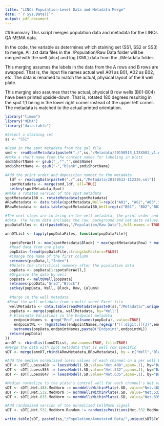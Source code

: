 ```yaml
---
title: "LINCs Population-Level Data and Metadata Merge"
date: "`r Sys.Date()`"
output: pdf_document
---
```

##Summary
This script merges population data and metadata for the LINCs QA MEMA data. 

In the code, the variable ss determines which staining set (SS1, SS2 or SS3) to merge. All .txt data files in the ./Population/Raw Data folder will be merged
with the well (xlsx) and log (XML) data from the ./Metadata folder.

This merging assumes the labels in the data from the A rows and B rows are swapped. That is, the input file names actual well A01 as B01, A02 as B02, etc. The data is renamed to match the actual, physical layout of the 8 well plate.

This merging also assumes that the actual, physical B row wells (B01-B04) have been printed upside-down. That is, rotated 180 degrees resulting in the spot 1,1 being in the lower right corner instead of the upper left corner. The metadata is matched to the actual printed orientation.

```r
library("limma")
library("MEMA")
library("data.table")

#Select a staining set
ss <- "SS1"

```

```r

#Read in the spot metadata from the gal file
smd <- readSpotMetadata(paste0("./",ss,"/Metadata/20150515_LI8X001_v1.gal"))
#Make a short name from the content names for labeling in plots
smd$ShortName <- gsub("_.*","",smd$Name)
smd$ShortName <- gsub("-","blank",smd$ShortName)

#Add the print order and deposition number to the metadata
  ldf <- readLogData(paste0("./",ss,"/Metadata/20150512-112336.xml"))
  spotMetadata <- merge(smd,ldf, all=TRUE)
  setkey(spotMetadata,Spot)
#Make a rotated version of the spot metadata
spotMetadata180 <- rotateMetadata(spotMetadata)
ARowMetadata <- data.table(spotMetadata,Well=rep(c("A01", "A02","A03","A04"),each=nrow(spotMetadata)))
BRowMetadata <- data.table(spotMetadata180,Well=rep(c("B01", "B02","B03","B04"),each=nrow(spotMetadata180)))

```


```r
#The next steps are to bring in the well metadata, the print order and the Tecan intensity  
#data. The Tecan data includes the raw, background and net data values.
popDataFiles <- dir(paste0(ss,"/Population/Raw Data"),full.names = TRUE)

annDTList <- lapply(popDataFiles, function(popDataFile){
  
  spotsPerWell <- max(spotMetadata$Block) * max(spotMetadata$Row) * max(spotMetadata$Column)
  #Read data from one plate
  popData<-fread(popDataFile,stringsAsFactors=FALSE)
  #Change the name of the first column
  setnames(popData,1,"Index")
  #Delete the statistical summary after the population data
  popData <- popData[1:spotsPerWell,]
  #Organize the data by well
  popData <- melt8Well(popData)
  setnames(popData,"Grid","Block")
  setkey(popData, Well, Block, Row, Column)
 
  #Merge in the well metadata
 #Read the well metadata from a multi-sheet Excel file
  wellMetadata <- data.table(readMetadata(paste0(ss,"/Metadata/",unique(popData$Barcode),".xlsx")), key="Well")  
  popData <- merge(popData, wellMetadata, by="Well")
  # Eliminate Variations in the Endpoint metadata
    endpointNames <- grep("End",colnames(popData), value=TRUE)
    endpointWL <- regmatches(endpointNames,regexpr("[[:digit:]]{3}",endpointNames))
    setnames(popData,endpointNames,paste0("Endpoint",endpointWL))
  return(popData)
})
annDT <- rbindlist(annDTList, use.names=TRUE, fill=TRUE)
#Merge the data with spot metadata that is well row specific
sDT <- merge(annDT,rbind(ARowMetadata,BRowMetadata), by = c("Well","Block","Row","Column"), all=TRUE)
```

```r
#Add the median normalized loess values of each channel on a per well basis
sDT <- sDT[,Loess488 := loessModel(.SD,value="Net.488",span=.1), by="Barcode,Well"]
sDT <- sDT[,Loess555 := loessModel(.SD,value="Net.532",span=.1), by="Barcode,Well"]
sDT <- sDT[,Loess647 := loessModel(.SD,value="Net.635",span=.1), by="Barcode,Well"]
```

```r
#Median normalize to the plate's control well for each channel's Net value
sDT <- sDT[,Net.488.MedNorm := normWellsWithinPlate(.SD, value="Net.488", baseECM = ".*",baseGF = "HighSerum"), by="Barcode"]
sDT <- sDT[,Net.532.MedNorm := normWellsWithinPlate(.SD, value="Net.532", baseECM = ".*",baseGF = "HighSerum"), by="Barcode"]
sDT <- sDT[,Net.635.MedNorm := normWellsWithinPlate(.SD, value="Net.635", baseECM = ".*",baseGF = "HighSerum"), by="Barcode"]

```

```r
#Add randomized version of the normalized CellMask signal
sDT <- sDT[,Net.532.MedNorm.Random := randomizePositions(Net.532.MedNorm), by="Barcode,Well"]
```

```r
write.table(sDT, paste0(ss,"/Population/Annotated Data/",unique(sDT$CellLine),"_",ss,"_","PopAnn.txt"), sep = "\t",row.names = FALSE, quote=FALSE)

```
